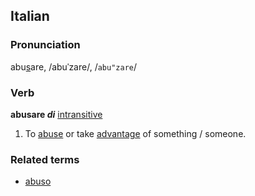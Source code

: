 ==Italian==
===Pronunciation===
abu<u>s</u>are, /abuˈzare/, /<tt>abu"zare</tt>/

===Verb===
'''abusare ''di''''' [[intransitive]]
# To [[abuse]] or take [[advantage]] of something / someone.

===Related terms===
*[[abuso]]

{{it-conj-are|abus|essere}}